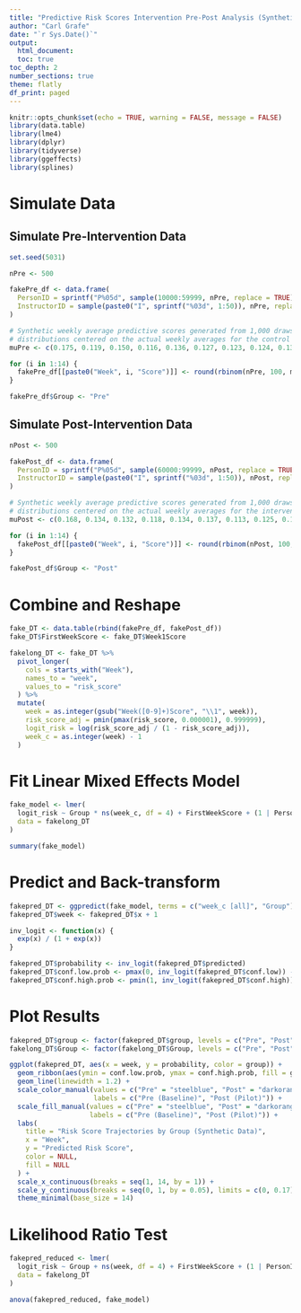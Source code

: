 ---
title: "Predictive Risk Scores Intervention Pre-Post Analysis (Synthetic Data)"
author: "Carl Grafe"
date: "`r Sys.Date()`"
output:
  html_document:
  toc: true
toc_depth: 2
number_sections: true
theme: flatly
df_print: paged
---
  
```{r setup, include=FALSE}
knitr::opts_chunk$set(echo = TRUE, warning = FALSE, message = FALSE)
library(data.table)
library(lme4)
library(dplyr)
library(tidyverse)
library(ggeffects)
library(splines)
```

# Simulate Data

## Simulate Pre-Intervention Data

```{r}
set.seed(5031)

nPre <- 500

fakePre_df <- data.frame(
  PersonID = sprintf("P%05d", sample(10000:59999, nPre, replace = TRUE)),
  InstructorID = sample(paste0("I", sprintf("%03d", 1:50)), nPre, replace = TRUE)
)

# Synthetic weekly average predictive scores generated from 1,000 draws from binomial 
# distributions centered on the actual weekly averages for the control group.
muPre <- c(0.175, 0.119, 0.150, 0.116, 0.136, 0.127, 0.123, 0.124, 0.131, 0.127, 0.124, 0.121, 0.128, 0.129)

for (i in 1:14) {
  fakePre_df[[paste0("Week", i, "Score")]] <- round(rbinom(nPre, 100, muPre[i]) / 100, 3)
}

fakePre_df$Group <- "Pre"
```

## Simulate Post-Intervention Data

```{r}
nPost <- 500

fakePost_df <- data.frame(
  PersonID = sprintf("P%05d", sample(60000:99999, nPost, replace = TRUE)),
  InstructorID = sample(paste0("I", sprintf("%03d", 1:50)), nPost, replace = TRUE)
)

# Synthetic weekly average predictive scores generated from 1,000 draws from binomial 
# distributions centered on the actual weekly averages for the intervention group.
muPost <- c(0.168, 0.134, 0.132, 0.118, 0.134, 0.137, 0.113, 0.125, 0.111, 0.139, 0.110, 0.107, 0.117, 0.116)

for (i in 1:14) {
  fakePost_df[[paste0("Week", i, "Score")]] <- round(rbinom(nPost, 100, muPost[i]) / 100, 3)
}

fakePost_df$Group <- "Post"
```

# Combine and Reshape

```{r}
fake_DT <- data.table(rbind(fakePre_df, fakePost_df))
fake_DT$FirstWeekScore <- fake_DT$Week1Score

fakelong_DT <- fake_DT %>%
  pivot_longer(
    cols = starts_with("Week"),
    names_to = "week",
    values_to = "risk_score"
  ) %>%
  mutate(
    week = as.integer(gsub("Week([0-9]+)Score", "\\1", week)),
    risk_score_adj = pmin(pmax(risk_score, 0.000001), 0.999999),
    logit_risk = log(risk_score_adj / (1 - risk_score_adj)),
    week_c = as.integer(week) - 1
  )
```

# Fit Linear Mixed Effects Model

```{r}
fake_model <- lmer(
  logit_risk ~ Group * ns(week_c, df = 4) + FirstWeekScore + (1 | PersonID) + (1 | InstructorID),
  data = fakelong_DT
)

summary(fake_model)
```

# Predict and Back-transform

```{r}
fakepred_DT <- ggpredict(fake_model, terms = c("week_c [all]", "Group"))
fakepred_DT$week <- fakepred_DT$x + 1

inv_logit <- function(x) {
  exp(x) / (1 + exp(x))
}

fakepred_DT$probability <- inv_logit(fakepred_DT$predicted)
fakepred_DT$conf.low.prob <- pmax(0, inv_logit(fakepred_DT$conf.low)) - 0.003
fakepred_DT$conf.high.prob <- pmin(1, inv_logit(fakepred_DT$conf.high)) + 0.003
```

# Plot Results

```{r}
fakepred_DT$group <- factor(fakepred_DT$group, levels = c("Pre", "Post"))
fakelong_DT$Group <- factor(fakelong_DT$Group, levels = c("Pre", "Post"))

ggplot(fakepred_DT, aes(x = week, y = probability, color = group)) +
  geom_ribbon(aes(ymin = conf.low.prob, ymax = conf.high.prob, fill = group, group = group), alpha = 0.2, color = NA) +
  geom_line(linewidth = 1.2) +
  scale_color_manual(values = c("Pre" = "steelblue", "Post" = "darkorange"),
                     labels = c("Pre (Baseline)", "Post (Pilot)")) +
  scale_fill_manual(values = c("Pre" = "steelblue", "Post" = "darkorange"),
                    labels = c("Pre (Baseline)", "Post (Pilot)")) +
  labs(
    title = "Risk Score Trajectories by Group (Synthetic Data)",
    x = "Week",
    y = "Predicted Risk Score",
    color = NULL,
    fill = NULL
  ) +
  scale_x_continuous(breaks = seq(1, 14, by = 1)) +
  scale_y_continuous(breaks = seq(0, 1, by = 0.05), limits = c(0, 0.17)) +
  theme_minimal(base_size = 14)
```

# Likelihood Ratio Test

```{r}
fakepred_reduced <- lmer(
  logit_risk ~ Group + ns(week, df = 4) + FirstWeekScore + (1 | PersonID) + (1 | InstructorID),
  data = fakelong_DT
)

anova(fakepred_reduced, fake_model)
```
